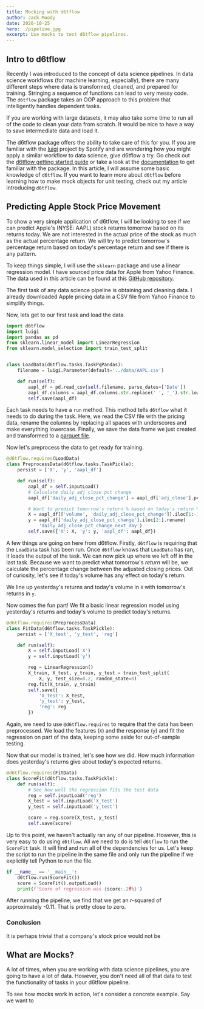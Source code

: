 ```yaml
---
title: Mocking with d6tflow
author: Jack Moody
date: 2020-10-25
hero: ./pipeline.jpg
excerpt: Use mocks to test d6tflow pipelines.
---
```


## Intro to d6tflow

Recently I was introduced to the concept of data science pipelines.
In data science workflows (for machine learning, especially),
there are many different steps where data is transformed, cleaned, and prepared
for training. Stringing a sequence of functions can lead to very messy code. The
`d6tflow` package takes an OOP approach to this problem that intelligently handles
dependent tasks.

If you are working with large datasets, it may also take some time to run all of the
code to clean your data from scratch. It would be nice to have a way to save intermediate
data and load it.

The d6tflow package offers the ability to take care of this for you. If you are familiar with the [luigi](https://github.com/spotify/luigi) project by Spotify
and are wondering how you might apply a similar workflow to data science, give d6tflow a try. Go check out the [d6tflow getting started guide](https://github.com/d6t/d6tflow/blob/master/docs/example-ml.md)
or take a look at the [documentation](https://d6tflow.readthedocs.io/en/latest/index.html) to get familiar with the package.
In this article, I will assume some basic knowledge of `d6tflow`. If you want to learn more about `d6tflow` before learning how to
make mock objects for unit testing, check out my article introducing `d6tflow`.

## Predicting Apple Stock Price Movement

To show a very simple application of d6tflow, I will be looking to see if we can predict Apple's (NYSE: AAPL)
stock returns tomorrow based on its returns today. We are not interested in the actual price of the stock as much
as the actual percentage return. We will try to predict tomorrow's percentage return based on today's percentage
return and see if there is any pattern.

To keep things simple, I will use the `sklearn` package and use a linear regression model. I have sourced price data
for Apple from Yahoo Finance. The data used in this article can be found at this [GitHub repository](https://github.com/jackmoody11/d6tflow-mock-example).

The first task of any data science pipeline is obtaining and cleaning data.
I already downloaded Apple pricing data in a CSV file from Yahoo Finance to simplify things.

Now, lets get to our first task and load the data.

```python
import d6tflow
import luigi
import pandas as pd
from sklearn.linear_model import LinearRegression
from sklearn.model_selection import train_test_split


class LoadData(d6tflow.tasks.TaskPqPandas):
    filename = luigi.Parameter(default='../data/AAPL.csv')

    def run(self):
        aapl_df = pd.read_csv(self.filename, parse_dates=['Date'])
        aapl_df.columns = aapl_df.columns.str.replace(' ', '_').str.lower()
        self.save(aapl_df)
```

Each task needs to have a `run` method. This method tells `d6tflow` what it needs to do
during the task. Here, we read the CSV file with the pricing data, rename the columns by
replacing all spaces with underscores and make everything lowercase. Finally, we save
the data frame we just created and transformed to a [parquet file](https://parquet.apache.org/).

Now let's preprocess the data to get ready for training.

```python
@d6tflow.requires(LoadData)
class PreprocessData(d6tflow.tasks.TaskPickle):
    persist = ['X', 'y', 'aapl_df']

    def run(self):
        aapl_df = self.inputLoad()
        # Calculate daily adj close pct change
        aapl_df['daily_adj_close_pct_change'] = aapl_df['adj_close'].pct_change()

        # Want to predict tomorrow's return % based on today's return %
        X = aapl_df[['volume', 'daily_adj_close_pct_change']].iloc[1:-1]
        y = aapl_df['daily_adj_close_pct_change'].iloc[2:].rename(
            'daily_adj_close_pct_change_next_day')
        self.save({'X': X, 'y': y, 'aapl_df': aapl_df})
```

A few things are going on here from d6tflow. Firstly, `d6tflow` is requiring that the `LoadData` task has been
run. Once `d6tflow` knows that `LoadData` has ran, it loads the output of the task. We can now pick up where we
left off in the last task. Because we want to predict what tomorrow's _return_ will be, we calculate the percentage
change between the adjusted closing prices. Out of curiosity, let's see if today's volume has any effect on today's
return.

We line up yesterday's returns and today's volume in `X` with tomorrow's returns in `y`.

Now comes the fun part! We fit a basic linear regression model using yesterday's returns and today's volume to
predict today's returns.

```python
@d6tflow.requires(PreprocessData)
class FitData(d6tflow.tasks.TaskPickle):
    persist = ['X_test', 'y_test', 'reg']

    def run(self):
        X = self.inputLoad('X')
        y = self.inputLoad('y')

        reg = LinearRegression()
        X_train, X_test, y_train, y_test = train_test_split(
            X, y, test_size=0.2, random_state=0)
        reg.fit(X_train, y_train)
        self.save({
            'X_test': X_test,
            'y_test': y_test,
            'reg': reg
        })
```

Again, we need to use `@d6tflow.requires` to require that the data has been preprocessed. We load the features (`X`)
and the response (`y`) and fit the regression on part of the data, keeping some aside for out-of-sample testing.

Now that our model is trained, let's see how we did. How much information does yesterday's returns give about today's
expected returns.

```python
@d6tflow.requires(FitData)
class ScoreFit(d6tflow.tasks.TaskPickle):
    def run(self):
        # See how well the regression fits the test data
        reg = self.inputLoad('reg')
        X_test = self.inputLoad('X_test')
        y_test = self.inputLoad('y_test')

        score = reg.score(X_test, y_test)
        self.save(score)
```

Up to this point, we haven't actually ran any of our pipeline. However, this is very easy to do using
`d6tflow`. All we need to do is tell `d6tflow` to run the `ScoreFit` task. It will find and run all of
the dependencies for us. Let's keep the script to run the pipeline in the same file and only run the
pipeline if we explicitly tell Python to run the file.

```python
if __name__ == '__main__':
    d6tflow.run(ScoreFit())
    score = ScoreFit().outputLoad()
    print(f'Score of regression was {score:.2f%}')
```

After running the pipeline, we find that we get an r-squared of approximately -0.11. That is pretty close
to zero.

### Conclusion

It is perhaps trivial that a company's stock price would not be

## What are Mocks?

A lot of times, when you are working with data science pipelines, you are going to have a lot of data. However, you don't
need all of that data to test the functionality of tasks in your d6tflow pipeline.

To see how mocks work in action, let's consider a concrete example. Say we want to
